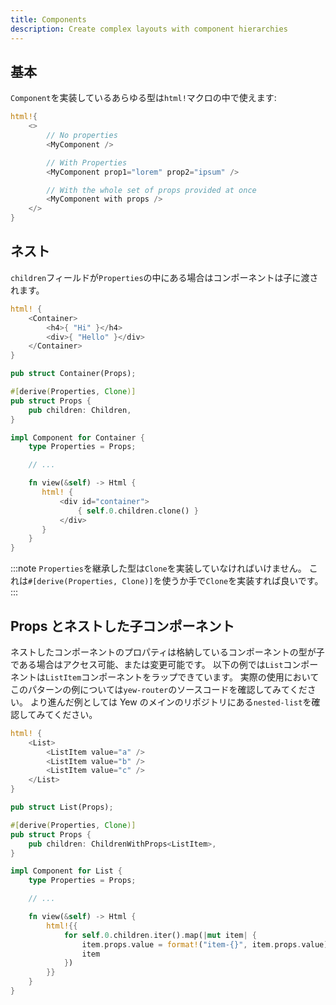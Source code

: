 ```yaml
---
title: Components
description: Create complex layouts with component hierarchies
---
```


## 基本

`Component`を実装しているあらゆる型は`html!`マクロの中で使えます:

```rust
html!{
    <>
        // No properties
        <MyComponent />

        // With Properties
        <MyComponent prop1="lorem" prop2="ipsum" />

        // With the whole set of props provided at once
        <MyComponent with props />
    </>
}
```

## ネスト

`children`フィールドが`Properties`の中にある場合はコンポーネントは子に渡されます。

```rust title="parent.rs"
html! {
    <Container>
        <h4>{ "Hi" }</h4>
        <div>{ "Hello" }</div>
    </Container>
}
```

```rust title="container.rs"
pub struct Container(Props);

#[derive(Properties, Clone)]
pub struct Props {
    pub children: Children,
}

impl Component for Container {
    type Properties = Props;

    // ...

    fn view(&self) -> Html {
       html! {
           <div id="container">
               { self.0.children.clone() }
           </div>
       }
    }
}
```

:::note
`Properties`を継承した型は`Clone`を実装していなければいけません。
これは`#[derive(Properties, Clone)]`を使うか手で`Clone`を実装すれば良いです。
:::

## Props とネストした子コンポーネント

ネストしたコンポーネントのプロパティは格納しているコンポーネントの型が子である場合はアクセス可能、または変更可能です。
以下の例では`List`コンポーネントは`ListItem`コンポーネントをラップできています。
実際の使用においてこのパターンの例については`yew-router`のソースコードを確認してみてください。
より進んだ例としては Yew のメインのリポジトリにある`nested-list`を確認してみてください。

```rust title="parent.rs"
html! {
    <List>
        <ListItem value="a" />
        <ListItem value="b" />
        <ListItem value="c" />
    </List>
}
```

```rust title="list.rs"
pub struct List(Props);

#[derive(Properties, Clone)]
pub struct Props {
    pub children: ChildrenWithProps<ListItem>,
}

impl Component for List {
    type Properties = Props;

    // ...

    fn view(&self) -> Html {
        html!{{
            for self.0.children.iter().map(|mut item| {
                item.props.value = format!("item-{}", item.props.value);
                item
            })
        }}
    }
}
```
